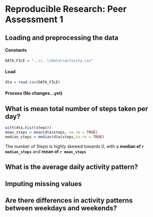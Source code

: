 # Reproducible Research: Peer Assessment 1


## Loading and preprocessing the data
#### Constants
```r
DATA_FILE = "..\\..\\Data\\activity.csv"
```

#### Load
```r
dta = read.csv(DATA_FILE)
```
#### Process (No changes...yet)


## What is mean total number of steps taken per day?
```r
with(dta,hist(steps))
mean_steps = mean(dta$steps, na.rm = TRUE)
median_steps = median(dta$steps,na.rm = TRUE)
```
The number of Steps is highly skewed towards 0, 
with a **median of `r median_steps`** and **mean of `r mean_steps`**

## What is the average daily activity pattern?



## Imputing missing values



## Are there differences in activity patterns between weekdays and weekends?
